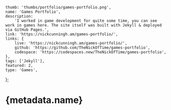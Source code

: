 	thumb: 'thumbs/portfolio/games-portfolio.png',
	name: 'Games Portfolio',
	description:
		'I worked in game development for quite some time, you can see work in games here. The site itself was built with Jekyll & deployed via GitHub Pages.',
	link: 'https://nickcunningh.am/games-portfolio/',
	links: {
		live: 'https://nickcunningh.am/games-portfolio/',
		github: 'https://github.com/TheNickOfTime/games-portfolio',
		codespace: 'https://codespaces.new/TheNickOfTime/games-portfolio',
	},
	tags: ['Jekyll'],
	featured: 2,
	type: 'Games',
};

# {metadata.name}
